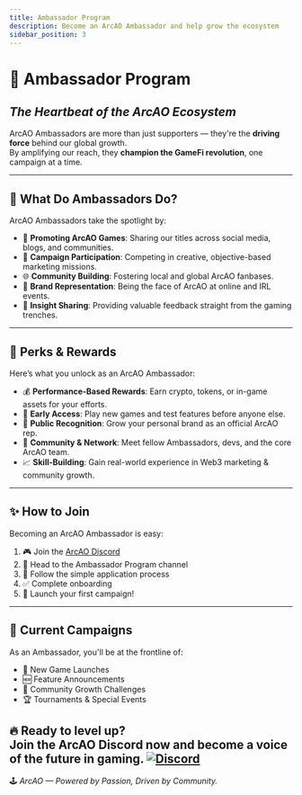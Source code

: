 ```yaml
---
title: Ambassador Program
description: Become an ArcAO Ambassador and help grow the ecosystem
sidebar_position: 3
---
```


# 🌟 Ambassador Program  
## *The Heartbeat of the ArcAO Ecosystem*

ArcAO Ambassadors are more than just supporters — they're the **driving force** behind our global growth.  
By amplifying our reach, they **champion the GameFi revolution**, one campaign at a time.

---

## 🎤 What Do Ambassadors Do?

ArcAO Ambassadors take the spotlight by:

- 📣 **Promoting ArcAO Games**: Sharing our titles across social media, blogs, and communities.
- 🎯 **Campaign Participation**: Competing in creative, objective-based marketing missions.
- 🌐 **Community Building**: Fostering local and global ArcAO fanbases.
- 🧢 **Brand Representation**: Being the face of ArcAO at online and IRL events.
- 🧠 **Insight Sharing**: Providing valuable feedback straight from the gaming trenches.

---

## 🎁 Perks & Rewards

Here’s what you unlock as an ArcAO Ambassador:

- 💰 **Performance-Based Rewards**: Earn crypto, tokens, or in-game assets for your efforts.
- 🚀 **Early Access**: Play new games and test features before anyone else.
- 🏅 **Public Recognition**: Grow your personal brand as an official ArcAO rep.
- 🤝 **Community & Network**: Meet fellow Ambassadors, devs, and the core ArcAO team.
- 📈 **Skill-Building**: Gain real-world experience in Web3 marketing & community growth.

---

## ✨ How to Join

Becoming an ArcAO Ambassador is easy:

1. 🎮 Join the [ArcAO Discord](https://discord.com/invite/arc-ao)  
2. 📌 Head to the Ambassador Program channel  
3. 📝 Follow the simple application process  
4. ✅ Complete onboarding  
5. 🏁 Launch your first campaign!

---

## 📢 Current Campaigns

As an Ambassador, you'll be at the frontline of:

- 🚨 New Game Launches  
- 🆕 Feature Announcements  
- 🌱 Community Growth Challenges  
- 🏆 Tournaments & Special Events  

🔥 **Ready to level up?**  
Join the ArcAO Discord now and become a voice of the future in gaming.
<a href={ARCAO.discord} target="_blank">
  <img
    alt="Discord"
    src="https://img.shields.io/badge/Discord-Join%20Now-5865F2?style=for-the-badge&logo=discord"
  />
</a>
---

🕹️ *ArcAO — Powered by Passion, Driven by Community.*